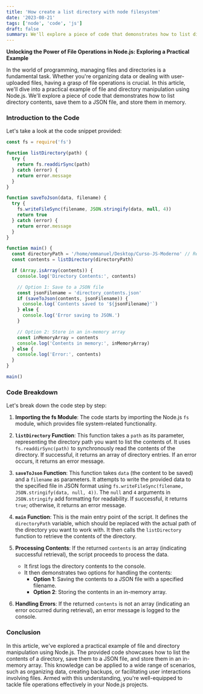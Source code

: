```yaml
---
title: 'How create a list directory with node filesystem'
date: '2023-08-21'
tags: ['node', 'code', 'js']
draft: false
summary: We'll explore a piece of code that demonstrates how to list directory contents, save them to a JSON file, and store them in memory.
---
```


**Unlocking the Power of File Operations in Node.js: Exploring a Practical Example**

In the world of programming, managing files and directories is a fundamental task. Whether you're organizing data or dealing with user-uploaded files, having a grasp of file operations is crucial. In this article, we'll dive into a practical example of file and directory manipulation using Node.js. We'll explore a piece of code that demonstrates how to list directory contents, save them to a JSON file, and store them in memory.

### Introduction to the Code

Let's take a look at the code snippet provided:

```javascript
const fs = require('fs')

function listDirectory(path) {
  try {
    return fs.readdirSync(path)
  } catch (error) {
    return error.message
  }
}

function saveToJson(data, filename) {
  try {
    fs.writeFileSync(filename, JSON.stringify(data, null, 4))
    return true
  } catch (error) {
    return error.message
  }
}

function main() {
  const directoryPath = '/home/emmanuel/Desktop/Curso-JS-Moderno' // Replace with a directory path in your case
  const contents = listDirectory(directoryPath)

  if (Array.isArray(contents)) {
    console.log('Directory Contents:', contents)

    // Option 1: Save to a JSON file
    const jsonFilename = 'directory_contents.json'
    if (saveToJson(contents, jsonFilename)) {
      console.log(`Contents saved to '${jsonFilename}'`)
    } else {
      console.log('Error saving to JSON.')
    }

    // Option 2: Store in an in-memory array
    const inMemoryArray = contents
    console.log('Contents in memory:', inMemoryArray)
  } else {
    console.log('Error:', contents)
  }
}

main()
```

### Code Breakdown

Let's break down the code step by step:

1. **Importing the fs Module**: The code starts by importing the Node.js `fs` module, which provides file system-related functionality.

2. **`listDirectory` Function**: This function takes a `path` as its parameter, representing the directory path you want to list the contents of. It uses `fs.readdirSync(path)` to synchronously read the contents of the directory. If successful, it returns an array of directory entries. If an error occurs, it returns an error message.

3. **`saveToJson` Function**: This function takes `data` (the content to be saved) and a `filename` as parameters. It attempts to write the provided data to the specified file in JSON format using `fs.writeFileSync(filename, JSON.stringify(data, null, 4))`. The `null` and `4` arguments in `JSON.stringify` add formatting for readability. If successful, it returns `true`; otherwise, it returns an error message.

4. **`main` Function**: This is the main entry point of the script. It defines the `directoryPath` variable, which should be replaced with the actual path of the directory you want to work with. It then calls the `listDirectory` function to retrieve the contents of the directory.

5. **Processing Contents**: If the returned `contents` is an array (indicating successful retrieval), the script proceeds to process the data.

   - It first logs the directory contents to the console.
   - It then demonstrates two options for handling the contents:
     - **Option 1**: Saving the contents to a JSON file with a specified filename.
     - **Option 2**: Storing the contents in an in-memory array.

6. **Handling Errors**: If the returned `contents` is not an array (indicating an error occurred during retrieval), an error message is logged to the console.

### Conclusion

In this article, we've explored a practical example of file and directory manipulation using Node.js. The provided code showcases how to list the contents of a directory, save them to a JSON file, and store them in an in-memory array. This knowledge can be applied to a wide range of scenarios, such as organizing data, creating backups, or facilitating user interactions involving files. Armed with this understanding, you're well-equipped to tackle file operations effectively in your Node.js projects.
